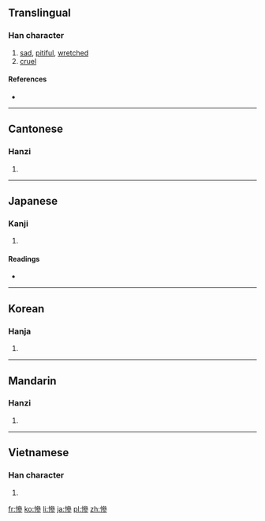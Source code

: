 {{also|惨}}
==Translingual==

===Han character===
{{Han char|rn=61|rad=心|as=11|sn=14|four=9302<sub>2</sub>|canj=心戈戈竹 (PIIH)}}

# [[sad]], [[pitiful]], [[wretched]]
# [[cruel]]

====References====
* {{Han ref|kx=0398.380|dkj=11094|dj=0738.030|hdz=42348.110|uh=6158|ud=24920|bh=BA47|bd=47687}}

----

==Cantonese==

===Hanzi===
{{yue-hanzi|jyut=[[caam2]]|y=chaam2|sim=惨}}

# {{defn|lang=yue|sort=心11}}

----

==Japanese==

===Kanji===
{{ja-kanji|grade=|rs=心11}}

# {{defn|lang=ja|sort=心11}}

====Readings====
* {{ja-readings|on=[[さん]] (san), [[ざん]] (zan)|kun=[[みじめ]] (mijime)}}

----

==Korean==

===Hanja===
{{ko-hanja|hangeul=[[참]], [[침]]|eumhun=|rv=cham, chim|mr=ch'am, ch'im|y=cham, chim}}

# {{defn|lang=ko|sort=心11}}

----

==Mandarin==

===Hanzi===
{{cmn-hanzi|sim=惨|pin=[[cǎn]] ([[can3]])|wg=ts'an<sup>3</sup>}}

# {{defn|lang=cmn|sort=心11}}

----

==Vietnamese==

===Han character===
{{vi-hantu|[[thảm]], [[thom]], [[thỏm]]|rs=心11}}

# {{defn|lang=vi|sort=心11}}

[[fr:慘]]
[[ko:慘]]
[[li:慘]]
[[ja:慘]]
[[pl:慘]]
[[zh:慘]]